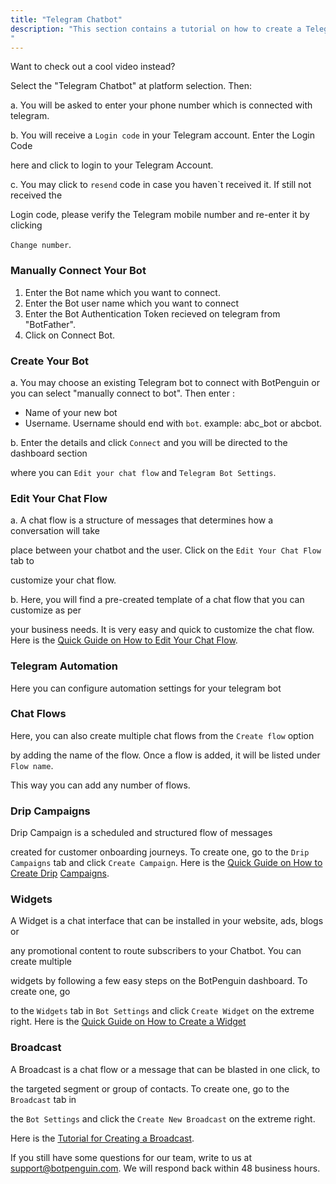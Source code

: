 ```yaml
---
title: "Telegram Chatbot"
description: "This section contains a tutorial on how to create a Telegram Chatbot, edit the bot's chat flow and bot's settings.
"
---
```


Want to check out a cool video instead?

Select the "Telegram Chatbot" at platform selection. Then:

a. You will be asked to enter your phone number which is connected with telegram.

b. You will receive a `Login code` in your Telegram account. Enter the Login Code

here and click to login to your Telegram Account.

c. You may click to `resend` code in case you haven\`t received it. If still not received the

Login code, please verify the Telegram mobile number and re-enter it by clicking

`Change number`.

### **Manually Connect Your Bot**

1. Enter the Bot name which you want to connect.
2. Enter the Bot user name which you want to connect
3. Enter the Bot Authentication Token recieved on telegram from "BotFather".
4. Click on Connect Bot.

### **Create Your Bot**

a. You may choose an existing Telegram bot to connect with BotPenguin or you can select "manually connect to bot". Then enter :

- Name of your new bot
- Username. Username should end with `bot`. example: abc_bot or abcbot.

b. Enter the details and click `Connect` and you will be directed to the dashboard section

where you can `Edit your chat flow` and `Telegram Bot Settings`.

### **Edit Your Chat Flow**

a. A chat flow is a structure of messages that determines how a conversation will take

place between your chatbot and the user. Click on the `Edit Your Chat Flow` tab to

customize your chat flow.

b. Here, you will find a pre-created template of a chat flow that you can customize as per

your business needs. It is very easy and quick to customize the chat flow. Here is the [Quick Guide on How to Edit Your Chat Flow](https://app.gitbook.com/o/s9pfEUl5Kvj2k6UmOE1g/s/APDb8cKQtGlIAfgHjcsQ/~/changes/rsljDZHcj1RxBb7EU3F7/botpenguin-resource-center/how-botpenguin-works/edit-your-chat-flow).

### **Telegram Automation**

Here you can configure automation settings for your telegram bot

### **Chat Flows**

Here, you can also create multiple chat flows from the `Create flow` option

by adding the name of the flow. Once a flow is added, it will be listed under `Flow name`.

This way you can add any number of flows.

### **Drip Campaigns**

Drip Campaign is a scheduled and structured flow of messages

created for customer onboarding journeys. To create one, go to the `Drip Campaigns` tab and click `Create Campaign`. Here is the [Quick Guide on How to Create Drip](https://help.botpenguin.com/botpenguin-resource-center/how-botpenguin-works/bot-settings/drip-campaigns) [Campaigns](https://help.botpenguin.com/botpenguin-resource-center/how-botpenguin-works/bot-settings/drip-campaigns).

### **Widgets**

A Widget is a chat interface that can be installed in your website, ads, blogs or

any promotional content to route subscribers to your Chatbot. You can create multiple

widgets by following a few easy steps on the BotPenguin dashboard. To create one, go

to the `Widgets` tab in `Bot Settings` and click `Create Widget` on the extreme right. Here is the [Quick Guide on How to Create a Widget](https://help.botpenguin.com/botpenguin-resource-center/how-botpenguin-works/bot-settings/widget)

### **Broadcast**

A Broadcast is a chat flow or a message that can be blasted in one click, to

the targeted segment or group of contacts. To create one, go to the `Broadcast` tab in

the `Bot Settings` and click the `Create New Broadcast` on the extreme right.

Here is the [Tutorial for Creating a Broadcast](https://help.botpenguin.com/botpenguin-resource-center/how-botpenguin-works/bot-settings/broadcast).

If you still have some questions for our team, write to us at [support@botpenguin.com](mailto:support@botpenguin.com). We will respond back within 48 business hours.